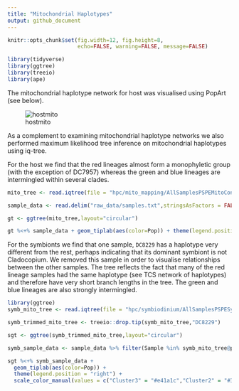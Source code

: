 ```yaml
---
title: "Mitochondrial Haplotypes"
output: github_document
---
```


```r
knitr::opts_chunk$set(fig.width=12, fig.height=8,
                      echo=FALSE, warning=FALSE, message=FALSE)
```

```r
library(tidyverse)
library(ggtree)
library(treeio)
library(ape)
```


The mitochondrial haplotype network for host was visualised using PopArt (see below). 

![hostmito](figures/mito_network.png)

As a complement to examining mitochondrial haplotype networks we also performed maximum likelihood tree inference on mitochondrial haplotypes using iq-tree. 

For the host we find that the red lineages almost form a monophyletic group (with the exception of DC7957) whereas the green and blue lineages are intermingled within several clades.

```r
mito_tree <- read.iqtree(file = "hpc/mito_mapping/AllSamplesPSPEMitoConsensusTrim.fasta.treefile")

sample_data <- read.delim("raw_data/samples.txt",stringsAsFactors = FALSE) %>% filter(SampleCode!="") %>% select(Sample=SampleCode,Pop=Cluster,Location) 

gt <- ggtree(mito_tree,layout="circular")

gt %<+% sample_data + geom_tiplab(aes(color=Pop)) + theme(legend.position = "right") + scale_color_manual(values = c("Cluster3" = "#e41a1c","Cluster2" = "#377eb8", "Cluster1" = "#4daf4a"))

```

For the symbionts we find that one sample, `DC8229` has a haplotype very different from the rest, perhaps indicating that its dominant symbiont is not Cladocopium.  We removed this sample in order to visualise relationships between the other samples.  The tree reflects the fact that many of the red lineage samples had the same haplotype (see TCS network of haplotypes) and therefore have very short branch lengths in the tree. The green and blue lineages are also strongly intermingled.

```r
library(ggtree)
symb_mito_tree <- read.iqtree(file = "hpc/symbiodinium/AllSamplesPSPESymbC1MitoConsensusHighCov.nex.treefile")

symb_trimmed_mito_tree <- treeio::drop.tip(symb_mito_tree,"DC8229")

sgt <- ggtree(symb_trimmed_mito_tree,layout="circular")

symb_sample_data <- sample_data %>% filter(Sample %in% symb_mito_tree@phylo$tip.label)

sgt %<+% symb_sample_data + 
  geom_tiplab(aes(color=Pop)) + 
  theme(legend.position = "right") + 
  scale_color_manual(values = c("Cluster3" = "#e41a1c","Cluster2" = "#377eb8", "Cluster1" = "#4daf4a"))
```
